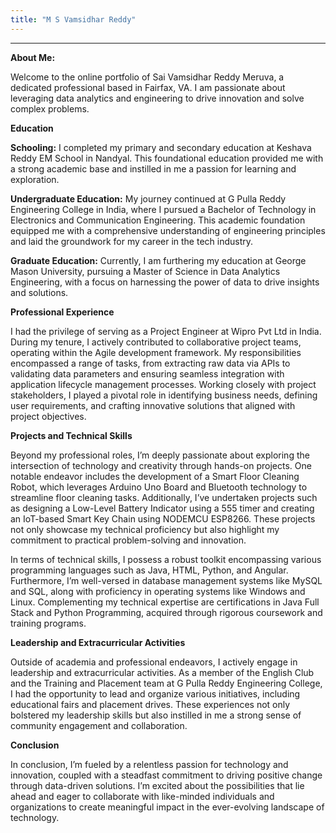 ```yaml
---
title: "M S Vamsidhar Reddy"
---
```


------------------------------------------------------------------------

**About Me:**

Welcome to the online portfolio of Sai Vamsidhar Reddy Meruva, a dedicated professional based in Fairfax, VA. I am passionate about leveraging data analytics and engineering to drive innovation and solve complex problems.

**Education**

**Schooling:** I completed my primary and secondary education at Keshava Reddy EM School in Nandyal. This foundational education provided me with a strong academic base and instilled in me a passion for learning and exploration.

**Undergraduate Education:** My journey continued at G Pulla Reddy Engineering College in India, where I pursued a Bachelor of Technology in Electronics and Communication Engineering. This academic foundation equipped me with a comprehensive understanding of engineering principles and laid the groundwork for my career in the tech industry.

**Graduate Education:** Currently, I am furthering my education at George Mason University, pursuing a Master of Science in Data Analytics Engineering, with a focus on harnessing the power of data to drive insights and solutions.

**Professional Experience**

I had the privilege of serving as a Project Engineer at Wipro Pvt Ltd in India. During my tenure, I actively contributed to collaborative project teams, operating within the Agile development framework. My responsibilities encompassed a range of tasks, from extracting raw data via APIs to validating data parameters and ensuring seamless integration with application lifecycle management processes. Working closely with project stakeholders, I played a pivotal role in identifying business needs, defining user requirements, and crafting innovative solutions that aligned with project objectives.

**Projects and Technical Skills**

Beyond my professional roles, I'm deeply passionate about exploring the intersection of technology and creativity through hands-on projects. One notable endeavor includes the development of a Smart Floor Cleaning Robot, which leverages Arduino Uno Board and Bluetooth technology to streamline floor cleaning tasks. Additionally, I've undertaken projects such as designing a Low-Level Battery Indicator using a 555 timer and creating an IoT-based Smart Key Chain using NODEMCU ESP8266. These projects not only showcase my technical proficiency but also highlight my commitment to practical problem-solving and innovation.

In terms of technical skills, I possess a robust toolkit encompassing various programming languages such as Java, HTML, Python, and Angular. Furthermore, I'm well-versed in database management systems like MySQL and SQL, along with proficiency in operating systems like Windows and Linux. Complementing my technical expertise are certifications in Java Full Stack and Python Programming, acquired through rigorous coursework and training programs.

**Leadership and Extracurricular Activities**

Outside of academia and professional endeavors, I actively engage in leadership and extracurricular activities. As a member of the English Club and the Training and Placement team at G Pulla Reddy Engineering College, I had the opportunity to lead and organize various initiatives, including educational fairs and placement drives. These experiences not only bolstered my leadership skills but also instilled in me a strong sense of community engagement and collaboration.

**Conclusion**

In conclusion, I'm fueled by a relentless passion for technology and innovation, coupled with a steadfast commitment to driving positive change through data-driven solutions. I'm excited about the possibilities that lie ahead and eager to collaborate with like-minded individuals and organizations to create meaningful impact in the ever-evolving landscape of technology.
